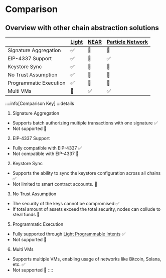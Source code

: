 # Comparison

## Overview with other chain abstraction solutions

|                        | [Light](https://light.so) | [NEAR](https://near.org) | [Particle Network](https://particle.network) |
| ---------------------- | :------------------------ | :----------------------- | :------------------------------------------- |
| Signature Aggregation  | ✅                        | 🛑                       | 🛑                                           |
| EIP-4337 Support       | ✅                        | 🔴                       | ✅                                           |
| Keystore Sync          | ✅                        | 🔶                       | 🔶                                           |
| No Trust Assumption    | ✅                        | 🔶                       | 🔶                                           |
| Programmatic Execution | ✅                        | 🛑                       | 🛑                                           |
| Multi VMs              | 🛑                        | ✅                       | ✅                                           |

::::info[Comparison Key]
:::details

1. Signature Aggregation

- Supports batch authorizing multiple transactions with one signature ✅
- Not supported 🔴

2. EIP-4337 Support

- Fully compatible with EIP-4337 ✅
- Not compatible with EIP-4337 🔴

2. Keystore Sync

- Supports the ability to sync the keystore configuration across all chains ✅
- Not limited to smart contract accounts. 🔶

3. No Trust Assumption

- The security of the keys cannot be compromised ✅
- If total amount of assets exceed the total security, nodes can collude to steal funds 🔶

5. Programmatic Execution

- Fully supported through [Light Programmable Intents](/light-programmable-intents) ✅
- Not supported 🔴

6. Multi VMs

- Supports multiple VMs, enabling usage of networks like Bitcoin, Solana, etc. ✅
- Not supported 🛑
  ::::
